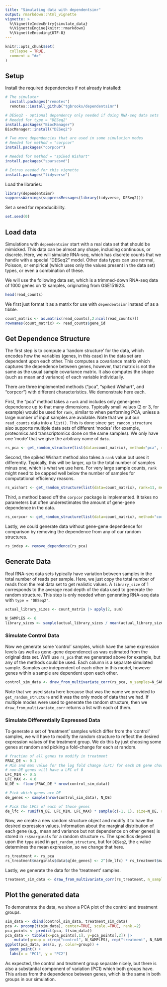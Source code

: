 ```yaml
---
title: "Simulating data with dependentsimr"
output: rmarkdown::html_vignette
vignette: >
  %\VignetteIndexEntry{simulate_data}
  %\VignetteEngine{knitr::rmarkdown}
  %\VignetteEncoding{UTF-8}
---
```


```r
knitr::opts_chunk$set(
  collapse = TRUE,
  comment = "#>"
)
```

## Setup

Install the required dependencies if not already installed:
```r
# The simulator
  install.packages("remotes")
  remotes::install_github("tgbrooks/dependentsimr")

# DESeq2 - optional dependency only needed if doing RNA-seq data sets
# Needed for type = "DESeq2"
install.packages("BiocManager")
BiocManager::install("DESeq2")

# Two more dependencies that are used in some simulation modes
# Needed for method = "corpcor"
install.packages("corpcor")

# Needed for method = "spiked Wishart"
install.packages("sparsesvd")

# Extras needed for this vignette
install.packages("tidyverse")
```

Load the libraries:
```r
library(dependentsimr)
suppressWarnings(suppressMessages(library(tidyverse, DESeq2)))
```

Set a seed for reproducibility.
```r
set.seed(0)
```

## Load data

Simulations with `dependentsimr` start with a real data set that should be mimicked.
This data can be almost any shape, including continuous, or discrete.
Here, we will simulate RNA-seq, which has discrete counts that we handle with a special "DESeq2" model.
Other data types can use normal, Poisson, or empirical (which uses only the values present in the data set) types, or even a combination of these.

We will use the following data set, which is a trimmed-down RNA-seq data of 1000 genes on 12 samples, originating from GSE151923.

```r
head(read_counts)
```
We first just format it as a matrix for use with `dependentsimr` instead of as a tibble.

```r
count_matrix <- as.matrix(read_counts[,2:ncol(read_counts)])
rownames(count_matrix) <- read_counts$gene_id
```

## Get Dependence Structure

The first step is to compute a 'random structure' for the data, which encodes how the variables (genes, in this case) in the data set are dependent upon each other.
This computes a covariance matrix which captures the dependence between genes, however, that matrix is not the same as the usual sample covariance matrix.
It also computes the shape (such as mean and variance) of each variable individually.

There are three implemented methods ("pca", "spiked Wishart", and "corpcor") with different characteristics.
We demonstrate here each.

First, the "pca" method takes a `rank` and includes only gene-gene dependence up to that many dimensions.
Typically small values (2 or 3, for example) would be used for `rank`, similar to when performing PCA, unless a large number of input samples are available.
Note that we put our `read_counts` data into a `list()`.
This is done since `get_random_structure` also supports multiple data sets of different 'modes' (for example, proteomics and transcriptomics done on the same samples).
We only have one 'mode' that we give the arbitrary name of `data`.
```r
rs_pca <- get_random_structure(list(data=count_matrix), method="pca", rank=2, types="DESeq2")
```

Second, the spiked Wishart method also takes a `rank` value but uses it differently.
Typically, this will be larger, up to the total number of samples minus one, which is what we use here.
For very large sample counts, `rank` might need to be capped well below the number of samples for computational efficiency reasons.
```r
rs_wishart <- get_random_structure(list(data=count_matrix), rank=11, method="spiked Wishart", types="DESeq2")
```

Third, a method based off the `corpcor` package is implemented.
It takes no parameters but often underestimates the amount of gene-gene dependence in the data.
```r
rs_corpcor <- get_random_structure(list(data=count_matrix), method="corpcor", types="DESeq2")
```

Lastly, we could generate data without gene-gene dependence for comparison by removing the dependence from any of our random structures.
```r
rs_indep <- remove_dependence(rs_pca)
```

## Generate Data

Real RNA-seq data sets typically have variation between samples in the total number of reads per sample.
Here, we just copy the total number of reads from the real data set to get realistic values.
A `library_size` of 1 corresponds to the average read depth of the data used to generate the random structure.
This step is only needed when generating RNA-seq data with `type = "DESeq2"`.

```r
actual_library_sizes <- count_matrix |> apply(2, sum)

N_SAMPLES <- 6
library_sizes <- sample(actual_library_sizes / mean(actual_library_sizes), size=N_SAMPLES, replace=TRUE)
```

### Simulate Control Data

Now we generate some 'control' samples, which have the same expression levels (as well as gene-gene dependence) as was estimated from the original data set.
We'll use `rs_pca` that we generated above for example, but any of the methods could be used.
Each column is a separate simulated sample.
Samples are independent of each other in this model, however genes within a sample are dependent upon each other.
```r
control_sim_data <- draw_from_multivariate_corr(rs_pca, n_samples=N_SAMPLES, size_factors=library_sizes)$data
```
Note that we used `$data` here because that was the name we provided to `get_random_structure` and it was the only mode of data that we had.
If multiple modes were used to generate the random structure, then we `draw_from_multivariate_corr` returns a list with each of them.

### Simulate Differentially Expressed Data

To generate a set of 'treatment' samples which differ from the 'control' samples, we will have to modify the random structure to reflect the desired expression values of the treatment group.
We do this by just choosing some genes at random and picking a fold-change for each at random.

```r
# fraction of all genes to modify in treatment
FRAC_DE <- 0.1
# Min and max value for the log fold change (LFC) for each DE gene chosen
# non-DE genes will have a LFC of 0
LFC_MIN <- 0.5
LFC_MAX <- 4.0
N_DE <- floor(FRAC_DE * nrow(control_sim_data))

# Pick which genes are DE
de_genes <- sample(nrow(control_sim_data), N_DE)

# Pick the LFCs of each of those genes
de_lfc <- runif(N_DE, LFC_MIN, LFC_MAX) * sample(c(-1, 1), size=N_DE, replace=TRUE)
```

Now, we create a new random structure object and modify it to have the desired expression values.
Information about the marginal distribution of each gene (e.g., mean and variance but not dependence on other genes) is stored in `rs$marginals` for a random structure `rs`.
The specifics depend upon the `type` used in `get_random_structure`, but for `DESeq2`, the `q` value determines the mean expression, so we change that here.

```r
rs_treatment <- rs_pca
rs_treatment$marginals$data$q[de_genes] <- 2^(de_lfc) * rs_treatment$marginals$data$q[de_genes]
```

Lastly, we generate the data for the 'treatment' samples.
```r
treatment_sim_data <- draw_from_multivariate_corr(rs_treatment, n_samples=N_SAMPLES, size_factors=library_sizes)$data
```

## Plot the generated data

To demonstrate the data, we show a PCA plot of the control and treatment groups.
```r
sim_data <- cbind(control_sim_data, treatment_sim_data)
pca <- prcomp(t(sim_data), center=TRUE, scale.=TRUE, rank.=2)
pca_points <- predict(pca, t(sim_data))
pca_data <- tibble(x=pca_points[,1], y=pca_points[,2]) |>
    mutate(group = c(rep("control", N_SAMPLES), rep("treatment", N_SAMPLES)))
ggplot(pca_data, aes(x, y, color=group)) +
  geom_point() +
  labs(x = "PC1", y = "PC2")
```

As expected, the control and treatment group separate nicely, but there is also a substantial component of variation (PC1) which both groups have.
This arises from the dependence between genes, which is the same in both groups in our simulation.

